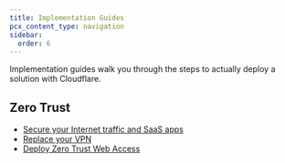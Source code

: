 ```yaml
---
title: Implementation Guides
pcx_content_type: navigation
sidebar:
  order: 6
---
```



Implementation guides walk you through the steps to actually deploy a solution with Cloudflare.

## Zero Trust

- [Secure your Internet traffic and SaaS apps](/learning-paths/secure-internet-traffic/)
- [Replace your VPN](/learning-paths/replace-vpn/)
- [Deploy Zero Trust Web Access](/learning-paths/zero-trust-web-access/)
